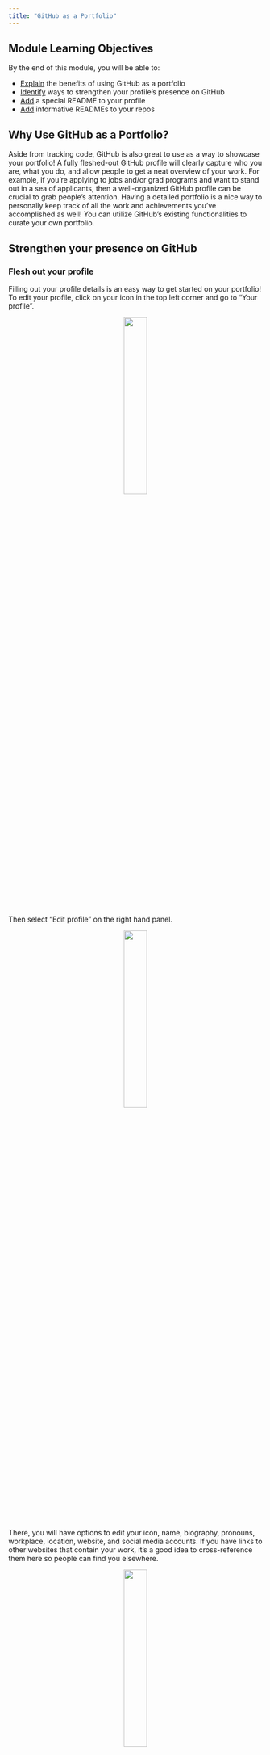 ```yaml
---
title: "GitHub as a Portfolio"
---
```


## Module Learning Objectives

By the end of this module, you will be able to:

- <u>Explain</u> the benefits of using GitHub as a portfolio
- <u>Identify</u> ways to strengthen your profile's presence on GitHub 
- <u>Add</u> a special README to your profile
- <u>Add</u> informative READMEs to your repos

## Why Use GitHub as a Portfolio?

Aside from tracking code, GitHub is also great to use as a way to showcase your portfolio! A fully fleshed-out GitHub profile will clearly capture who you are, what you do, and allow people to get a neat overview of your work. For example, if you're applying to jobs and/or grad programs and want to stand out in a sea of applicants, then a well-organized GitHub profile can be crucial to grab people's attention. Having a detailed portfolio is a nice way to personally keep track of all the work and achievements you've accomplished as well! You can utilize GitHub's existing functionalities to curate your own portfolio. 

## Strengthen your presence on GitHub

### Flesh out your profile

Filling out your profile details is an easy way to get started on your portfolio! To edit your profile, click on your icon in the top left corner and go to "Your profile". 

<p align="center">
<img src="images/portfolio/portfolio-profile-1.png" align="center" width="30%"/>
</p>

Then select "Edit profile" on the right hand panel. 

<p align="center">
<img src="images/portfolio/portfolio-profile-2.png" align="center" width="30%"/>
</p>

There, you will have options to edit your icon, name, biography, pronouns, workplace, location, website, and social media accounts. If you have links to other websites that contain your work, it's a good idea to cross-reference them here so people can find you elsewhere.

<p align="center">
<img src="images/portfolio/portfolio-profile-3.png" align="center" width="30%"/>
</p>

Alternatively, you can also edit your profile by clicking on your icon in the top left corner to go to "Settings", then "Public profile". 

### Pin repositories

Additionally, you can choose to pin up to 6 public repositories to show off to anyone who visits your profile. These pinned repos will be at the top of your profile page, greatly increasing their visibility among visitors. 

To pin your repos, navigate to the "Your profile" tab again and click "Customize your pins". Choose the repos that best showcase your skills or contain projects you're especially proud of. You can also reorder your pinned repos however you like by dragging the 6 dots at the top right corner. 

<img src="images/portfolio/portfolio-pinned.png" align="center" width="100%"/>

## Special README

A fun secret feature of GitHub is that you can have a special README displayed at the top of your profile! This is an easy way to present your work and interests to the rest of the GitHub community and anyone who visits your profile. 

To get started, from your profile landing page, click on the ➕ button and select "New repository".

<p align="center">
<img src="images/portfolio/portfolio-README-1.png" align="center" width="50%"/>
</p>

Name your new repo the same name as your username. A notification should pop up indicating that you're creating a special repo.

<p align="center">
<img src="images/portfolio/portfolio-README-2.png" align="center" width="80%"/>
</p>

Feel free to write an optional description. Set the repo visibility to public and make sure to check the box to initialize the repo with a README file. Click on the "Create repository" button once you're done!

<p align="center">
<img src="images/portfolio/portfolio-README-3.png" align="center" width="80%"/>
</p>

This is how the special repo will look like. Notice the notification on the right hand side informing you that the README.md file will appear on your profile. Click on the "Edit README" button to get started.

<img src="images/portfolio/portfolio-README-4.png" align="center" width="100%"/>

GitHub will have already populated README.md with a template that you can use as a starting point. Edit this Markdown file to your own liking. Here is a [handy guide](https://docs.github.com/en/get-started/writing-on-github/getting-started-with-writing-and-formatting-on-github) on formatting your text if you are not familiar with Markdown syntax. 

Some nice sections to include in your README.md are an "About me" section that gives a background on your work and interests, a contributions/achievements section, and a section on any other communities you're involved in. 

<img src="images/portfolio/portfolio-README-5.png" align="center" width="100%"/>

You can add [emojis](https://docs.github.com/en/get-started/writing-on-github/getting-started-with-writing-and-formatting-on-github/basic-writing-and-formatting-syntax#using-emoji), [images and GIFs](https://docs.github.com/en/get-started/writing-on-github/getting-started-with-writing-and-formatting-on-github/basic-writing-and-formatting-syntax#images) so have fun editing your special README. 

## Informative READMEs

On a related note, READMEs are crucial to guiding your audience to the files you want to show them. It's good practice to add an informative README to every repository so visitors know its purpose and what it contains. A well-written README will be useful to both coders and non-coders alike. Check out the SciComp team's guide to writing informative READMEs [here](https://nceas.github.io/scicomp-workshop-collaborative-coding/readmes.html)!

## How to Stand Out

Wondering how to make yourself and your work stand out amongst the sea of people on the Internet? Here are some ideas below! 

### Create Your Own Personal Website to Host on GitHub

Personal websites are a cool way to visually convey everything that goes into a portfolio— your background, work experiences, interests, accomplishments, projects, contact information, etc. With a website, you can be more creative and flexible in how you want to present yourself to others. Plus, non-GitHub users may be more inclined to navigate someone's personal website rather than their GitHub profile. 

Although the topic of creating your own personal website is outside the scope of this workshop, there are tons of resources on how to get started. If you're interested, check out the SciComp team's tutorial on [building a website with Quarto](https://nceas.github.io/scicomp.github.io/tutorials.html#building-a-website-with-quarto). Also feel free to check out Sam Csik's tutorials on how to [create](https://ucsb-meds.github.io/creating-quarto-websites/) and [customize](https://ucsb-meds.github.io/customizing-quarto-websites/#/title-slide) your website using Quarto. 

Since this will be a personal website deployed through [GitHub Pages](https://pages.github.com/), remember to name your Quarto project and GitHub repo: `<YOUR-GITHUB-USERNAME>.github.io`, replacing `<YOUR-GITHUB-USERNAME>` with your actual username. You're only allowed one user website with the github.io suffix. Follow the instructions in the linked tutorials to deploy the website via GitHub when you're done! If all goes well, your website will be live at: https://\<YOUR-GITHUB-USERNAME\>.github.io/





